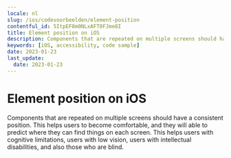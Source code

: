```yaml
---
locale: nl
slug: /ios/codevoorbeelden/element-position
contentful_id: 5ItpEF8m0NLxAFT0FJme8I
title: Element position on iOS
description: Components that are repeated on multiple screens should have a consistent position.
keywords: [iOS, accessibility, code sample]
date: 2023-01-23
last_update:
  date: 2023-01-23
---
```


# Element position on iOS

Components that are repeated on multiple screens should have a consistent position. This helps users to become comfortable, and they will able to predict where they can find things on each screen. This helps users with cognitive limitations, users with low vision, users with intellectual disabilities, and also those who are blind.

<CodeSample id="element-position" locale="nl" platform="ios"/>

